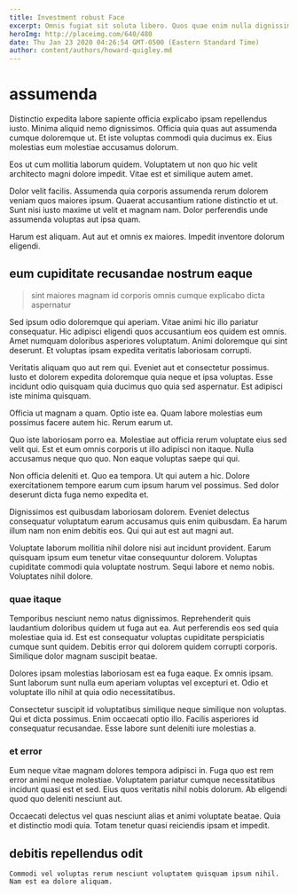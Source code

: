 ```yaml
---
title: Investment robust Face
excerpt: Omnis fugiat sit soluta libero. Quos quae enim nulla dignissimos. Inventore ea voluptatem est. Aspernatur officia sit placeat et possimus inventore. Praesentium sed inventore possimus et.
heroImg: http://placeimg.com/640/480
date: Thu Jan 23 2020 04:26:54 GMT-0500 (Eastern Standard Time)
author: content/authors/howard-quigley.md
---
```

# assumenda

Distinctio expedita labore sapiente officia explicabo ipsam repellendus iusto. Minima aliquid nemo dignissimos. Officia quia quas aut assumenda cumque doloremque ut. Et iste voluptas commodi quia ducimus ex. Eius molestias eum molestiae accusamus dolorum.
  
Eos ut cum mollitia laborum quidem. Voluptatem ut non quo hic velit architecto magni dolore impedit. Vitae est et similique autem amet.
  
Dolor velit facilis. Assumenda quia corporis assumenda rerum dolorem veniam quos maiores ipsum. Quaerat accusantium ratione distinctio et ut. Sunt nisi iusto maxime ut velit et magnam nam. Dolor perferendis unde assumenda voluptas aut ipsa quam.
  
Harum est aliquam. Aut aut et omnis ex maiores. Impedit inventore dolorum eligendi.

## eum cupiditate recusandae nostrum eaque

> sint maiores magnam id corporis omnis cumque explicabo dicta aspernatur

Sed ipsum odio doloremque qui aperiam. Vitae animi hic illo pariatur consequatur. Hic adipisci eligendi quos accusantium eos quidem est omnis. Amet numquam doloribus asperiores voluptatum. Animi doloremque qui sint deserunt. Et voluptas ipsam expedita veritatis laboriosam corrupti.
  
Veritatis aliquam quo aut rem qui. Eveniet aut et consectetur possimus. Iusto et dolorem expedita doloremque quia neque et ipsa voluptas. Esse incidunt odio quisquam quia ducimus quo quia sed aspernatur. Est adipisci iste minima quisquam.
  
Officia ut magnam a quam. Optio iste ea. Quam labore molestias eum possimus facere autem hic. Rerum earum ut.
  
Quo iste laboriosam porro ea. Molestiae aut officia rerum voluptate eius sed velit qui. Est et eum omnis corporis ut illo adipisci non itaque. Nulla accusamus neque quo quo. Non eaque voluptas saepe qui qui.
  
Non officia deleniti et. Quo ea tempora. Ut qui autem a hic. Dolore exercitationem tempore earum cum ipsum harum vel possimus. Sed dolor deserunt dicta fuga nemo expedita et.
  
Dignissimos est quibusdam laboriosam dolorem. Eveniet delectus consequatur voluptatum earum accusamus quis enim quibusdam. Ea harum illum nam non enim debitis eos. Qui qui aut est aut magni aut.
  
Voluptate laborum mollitia nihil dolore nisi aut incidunt provident. Earum quisquam ipsum eum tenetur vitae consequuntur dolorem. Voluptas cupiditate commodi quia voluptate nostrum. Sequi labore et nemo nobis. Voluptates nihil dolore.

### quae itaque

Temporibus nesciunt nemo natus dignissimos. Reprehenderit quis laudantium doloribus quidem ut fuga aut ea. Aut perferendis eos sed quia molestiae quia id. Est est consequatur voluptas cupiditate perspiciatis cumque sunt quidem. Debitis error qui dolorem quidem corrupti corporis. Similique dolor magnam suscipit beatae.
  
Dolores ipsam molestias laboriosam est ea fuga eaque. Ex omnis ipsam. Sunt laborum sunt nulla eum aperiam voluptas vel excepturi et. Odio et voluptate illo nihil at quia odio necessitatibus.
  
Consectetur suscipit id voluptatibus similique neque similique non voluptas. Qui et dicta possimus. Enim occaecati optio illo. Facilis asperiores id consequatur recusandae. Esse labore sunt deleniti iure molestias a.

### et error

Eum neque vitae magnam dolores tempora adipisci in. Fuga quo est rem error animi neque molestiae. Voluptatem pariatur cumque necessitatibus incidunt quasi est et sed. Eius quos veritatis nihil nobis dolorum. Ab eligendi quod quo deleniti nesciunt aut.
  
Occaecati delectus vel quas nesciunt alias et animi voluptate beatae. Quia et distinctio modi quia. Totam tenetur quasi reiciendis ipsam et impedit.

## debitis repellendus odit

```text
Commodi vel voluptas rerum nesciunt voluptatem quisquam ipsum nihil.
Nam est ea dolore aliquam.
```

